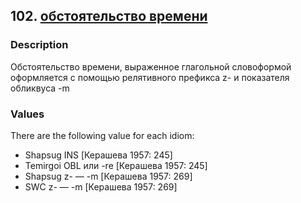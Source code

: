 ## 102. <a href =  'https://agricolamz.github.io/The_Circassian_Isoglosses_Database/102.html'>обстоятельство времени</a>
### Description

Обстоятельство времени, выраженное глагольной словоформой оформляется с помощью релятивного префикса z- и показателя обликвуса -m

### Values
There are the following value for each idiom:

* Shapsug  INS [Керашева 1957: 245] 
* Temirgoi  OBL или -re [Керашева 1957: 245] 
* Shapsug  z- — -m [Керашева 1957: 269] 
* SWC  z- — -m [Керашева 1957: 269] 

